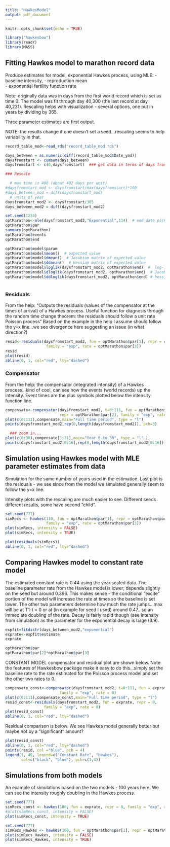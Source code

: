 ```yaml
---
title: "HawkesModel"
output: pdf_document
---
```


```r
knitr::opts_chunk$set(echo = TRUE)
```

```r
library("hawkesbow")
library(readr)
library(MASS)
```


## Fitting Hawkes model to marathon record data

Produce estimates for model, exponential Hawkes process, using MLE: 
- baseline intensity,
- reproduction mean  
- exponential fertility function rate

Note:  originally data was in days from the first world record which is set as time 0.  The model was fit through day 40,300 (the last record  at day 40,231).  Rescaling helps with visualization - several options, one put in years by dividing by 365.

Three parameter estimates are first output. 

NOTE:  the results change if one doesn't set a seed...rescaling seems to help variability in that.

```r
record_table_mod<-read_rds("record_table_mod.rds")

days_between = as.numeric(diff(record_table_mod$Date_ymd))
daysfromstart <- cumsum(days_between)
daysfromstart <- c(0,daysfromstart)  ### get data in terms of days from first record (time 0)

### Rescale 

  # max time is 400 (about 402 days per unit)
#daysfromstart_mod <- daysfromstart/max(daysfromstart)*100  
#days_between_mod = diff(daysfromstart_mod)
  # units of year
daysfromstart_mod2 <- daysfromstart/365 
days_between_mod2 = diff(daysfromstart_mod2)

set.seed(1234)
optMarathon<-mle(daysfromstart_mod2,"Exponential",114)  # end date picked number greater than longest times
optMarathon$par
summary(optMarathon)
optMarathon$events
optMarathon$end

optMarathon$model$param
optMarathon$model$mean()  # expected value
optMarathon$model$dmean()  # Jacobian matrix of expected value
optMarathon$model$ddmean()  # Hessian matrix of expected value
optMarathon$model$loglik(daysfromstart_mod2, optMarathon$end)  #  log-likelihood
optMarathon$model$dloglik(daysfromstart_mod2, optMarathon$end)  # Jacobian matrix of log-lik
optMarathon$model$ddloglik(daysfromstart_mod2, optMarathon$end) # hessian matrix of log-lik



```
### Residuals

From the help:
"Outputs the residuals (values of the compensator at the times of arrival) of a Hawkes process. Useful function for diagnosis through the random time change theorem: the residuals should follow a unit rate Poisson process"
Based on the example in the help I assume should follow the y=x line...we see divergence here suggesting an issue (in what direction?)

```r

resid<-residuals(daysfromstart_mod2, fun = optMarathon$par[1], repr = optMarathon$par[2], 
                  family = "exp", rate = optMarathon$par[3])
resid
plot(resid)
abline(0, 1, col="red", lty="dashed")

```

### Compensator

From the help: the compensator (integrated intensity) of a Hawkes process...kind of cool, can see how the events (world records) up the intensity.  Event times are the plus symbols plotted below the intensity function line.

```r

compensate<-compensator(daysfromstart_mod2, t=0:111, fun = optMarathon$par[1], 
                        repr = optMarathon$par[2], family = "exp", rate = optMarathon$par[3])
plot(c(0:111),compensate,main="Full time period", type = "l")
points(daysfromstart_mod2,rep(0,length(daysfromstart_mod2)), pch=3)

  ### zoom in...
plot(c(0:30),compensate[1:31],main="Year 0 to 30", type = "l" )
points(daysfromstart_mod2[0:16],rep(0,length(daysfromstart_mod2[0:16])), pch=3)

```

## Simulation using Hawkes model with MLE parameter estimates from data

Simulation for the same number of years used in the estimation.  Last plot is the residuals - we see since from the model we simulated generally seem to follow the y=x line.

Intensity plots with the rescaling are much easier to see.  Different seeds different results, some have second "child".

```r
set.seed(777)
simRecs <- hawkes(110, fun = optMarathon$par[1], repr = optMarathon$par[2], 
                  family = "exp", rate = optMarathon$par[3]) 
plot(simRecs, intensity = FALSE)
plot(simRecs, intensity = TRUE)

plot(residuals(simRecs))
abline(0, 1, col="red", lty="dashed")
```


## Comparing Hawkes model to constant rate model

The estimated constant rate is 0.44 using the year scaled data.  The baseline parameter rate from the Hawkes model is lower; depends slightly on the seed but around 0.396.  This makes sense - the conditional "excite" portion of the model will increase the rate at times so the baseline is set lower.  The other two parameters determine how much the rate jumps...max will be at T1-t = 0 or at (in example for seed I used) around 0.47...so an immediate doubling of the rate.  Decay is fairly rapid though (see intensity from simulation) as the parameter for the exponential decay is large (3.9). 

```r
expfit=fitdistr(days_between_mod2,"exponential")
exprate<-expfit$estimate
exprate

optMarathon$par
optMarathon$par[2]*optMarathon$par[3]

```

CONSTANT MODEL compensator and residual plot are shown below.  Note the features of Hawkesbow package make it easy to do this...simply set the baseline rate to the rate estimated for the Poisson process model and set the other two rates to 0.

```r
compensate_const<-compensator(daysfromstart_mod2, t=0:111, fun = exprate, repr = 0, 
                        family = "exp", rate = 0)
plot(c(0:111),compensate_const,main="Full time period", type = "l")
resid_const<-residuals(daysfromstart_mod2, fun = exprate, repr = 0, 
                 family = "exp", rate = 0)
plot(resid_const)
abline(0, 1, col="red", lty="dashed")


```

Residual comparison is below.  We see Hawkes model generally  better but maybe not by a "significant" amount?

```r
plot(resid_const)
abline(0, 1, col="red", lty="dashed")
points(resid, col ="blue", pch = 4)
legend(1, 45, legend=c("Constant Rate", "Hawkes"),
       col=c("black", "blue"), pch=c(1,4))
```

## Simulations from both models

An example of simulations based on the two models - 100 years here.  We can see the intensity roughly doubling in the Hawkes process.  

```r
set.seed(777)
simRecs_const <- hawkes(100, fun = exprate, repr = 0, family = "exp", rate = 0) 
#plot(simRecs_const, intensity = FALSE)
plot(simRecs_const, intensity = TRUE)

set.seed(777)
simRecs_Hawkes <- hawkes(100, fun = optMarathon$par[1], repr = optMarathon$par[2], family = "exp", rate = optMarathon$par[3]) 
plot(simRecs_Hawkes, intensity = FALSE)
plot(simRecs_Hawkes, intensity = TRUE)

```


